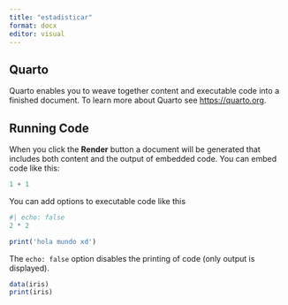 ```yaml
---
title: "estadisticar"
format: docx
editor: visual
---
```


## Quarto

Quarto enables you to weave together content and executable code into a finished document. To learn more about Quarto see <https://quarto.org>.

## Running Code

When you click the **Render** button a document will be generated that includes both content and the output of embedded code. You can embed code like this:

```r
1 + 1
```

You can add options to executable code like this

```r
#| echo: false
2 * 2

print('hola mundo xd')
```

The `echo: false` option disables the printing of code (only output is displayed).

```r
data(iris)
print(iris)
```
